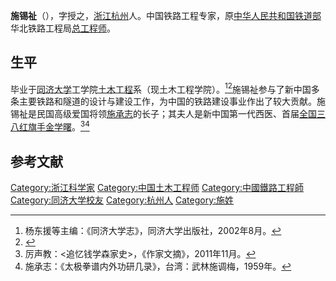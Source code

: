 {{Infobox person
| 图像 = 
| 图像大小 = 225px
| 图像说明 = 
| 姓名 = 施锡祉
| 英文名 = 
| 原文名 = 
| 本名 = 
| 字 = 授之
| 号 = 
| 出生日期 = {{birth date|1914|4|2}}
| 出生地 = {{ROC}}[[浙江省|浙江省]][[杭州市|杭州市]]
| 死亡日期 = {{death date and age|1978|8|5|1914|4|2}}
| 死亡地 = {{PRC}}[[北京市|北京市]]
| 死因 = 
| 墓地 = [[北京八宝山革命公墓|北京八宝山革命公墓]]
| 纪念建筑 = 
| 居住地 = 
| 政党 = 
| 政治运动 = 
| 国籍 = {{PRC}}
| 籍贯 = [[浙江省|浙江省]][[杭州市|杭州市]]
| 别名 = 
| 种族 = 
| 语言 = 汉语、德语、英语
| 教育程度 = [[大学|大学]]
| 母校 = [[同济大学|同济大学]]
| 职业 = [[工程师|工程师]]、[[翻译家|翻译家]]
| 活跃时期 = 
| 组织 = 
| 机构 = [[中华人民共和国铁道部|中华人民共和国铁道部]]（[[总工程师|总工程师]]）
| 研究领域 = [[铁路|铁路]]、[[土木工程|土木工程]]
| 知名作品 = 
| 宗教信仰 = 
| 配偶 = 
| 伴侣 = [[金学曙|金学曙]]
| 子女 = [[施明慎|施明慎]]
| 父母 = [[施承志|施承志]]
| 亲属 = 
| 呼号 = 
| 受影响于 = 
| 影响于 = 
| 获奖 = 
| 网站 = 
| 签名 = 
}}
'''施锡祉'''（{{bd|1914年|4月2日|1978年|8月5日|catIdx=}}），字授之，[[浙江省|浙江]][[杭州市|杭州]]人。中国铁路工程专家，原[[中华人民共和国铁道部|中华人民共和国铁道部]]华北铁路工程局[[总工程师|总工程师]]。

==生平==
毕业于[[同济大学|同济大学]]工学院[[土木工程|土木工程]]系（现土木工程学院）。<ref>杨东援等主编：《同济大学志》，同济大学出版社，2002年8月。</ref><ref>{{Cite web|url=http://tmxg.tongji.edu.cn/ysg/show.aspx?info_lb=366&flag=140&info_id=1250|title=建筑工程系1938届本科校友名单|accessdate=|author=|date=2012-05-17|publisher=同济大学土木工程学院院史馆|archive-url=https://web.archive.org/web/20180623225440/http://tmxg.tongji.edu.cn/ysg/show.aspx?info_lb=366&flag=140&info_id=1250|archive-date=2018-06-23|dead-url=yes}}</ref>施锡祉参与了新中国多条主要铁路和隧道的设计与建设工作，为中国的铁路建设事业作出了较大贡献。施锡祉是民国高级爱国将领[[施承志|施承志]]的长子；其夫人是新中国第一代西医、首届[[全国三八红旗手|全国三八红旗手]][[金学曙|金学曙]]。<ref>厉声教：<追忆钱学森家史>，《作家文摘》，2011年11月。</ref><ref>施承志：《太极拳谱内外功研几录》，台湾：武林施调梅，1959年。</ref>

== 参考文献 ==
{{Reflist}}

{{中国科学家小作品}}
{{DEFAULTSORT:S}}
[[Category:浙江科学家|Category:浙江科学家]]
[[Category:中国土木工程师|Category:中国土木工程师]]
[[Category:中國鐵路工程師|Category:中國鐵路工程師]]
[[Category:同济大学校友|Category:同济大学校友]]
[[Category:杭州人|Category:杭州人]]
[[Category:施姓|Category:施姓]]